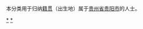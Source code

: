 {{Catnav|頁面分類|各種主題的頁面分類|依中国各省来作的分类|各地中国人|贵州人}}
{{Catnav|頁面分類|人物|各國人物|中国人|各地中国人|贵州人}}

本分类用于归纳[[籍贯|籍贯]]（出生地）属于[[贵州省|贵州省]][[贵阳市|贵阳市]]的人士。

[[Category:贵州人|*]]
[[Category:贵阳|*]]